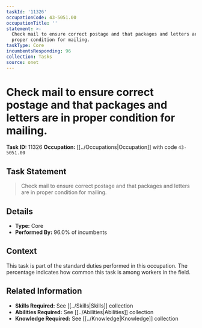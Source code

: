 ```yaml
---
taskId: '11326'
occupationCode: 43-5051.00
occupationTitle: ''
statement: >-
  Check mail to ensure correct postage and that packages and letters are in
  proper condition for mailing.
taskType: Core
incumbentsResponding: 96
collection: Tasks
source: onet
---
```

# Check mail to ensure correct postage and that packages and letters are in proper condition for mailing.

**Task ID:** 11326
**Occupation:** [[../Occupations|Occupation]] with code `43-5051.00`

## Task Statement

> Check mail to ensure correct postage and that packages and letters are in proper condition for mailing.

## Details

- **Type:** Core
- **Performed By:** 96.0% of incumbents

## Context

This task is part of the standard duties performed in this occupation. The percentage indicates how common this task is among workers in the field.

## Related Information

- **Skills Required:** See [[../Skills|Skills]] collection
- **Abilities Required:** See [[../Abilities|Abilities]] collection
- **Knowledge Required:** See [[../Knowledge|Knowledge]] collection
